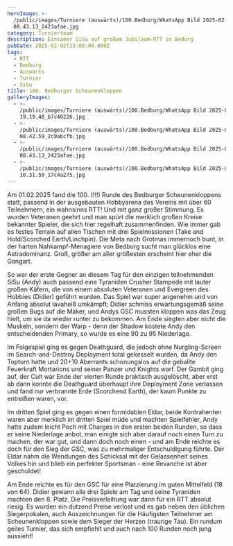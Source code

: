 ```yaml
---
heroImage: >-
  /public/images/Turniere (auswärts)/100.Bedburg/WhatsApp Bild 2025-02-01 um
  08.43.13_2423afae.jpg
category: Turnierteam
description: Einsamer SiSu auf großem Jubiläum-RTT in Bedurg
pubDate: 2025-02-02T23:00:00.000Z
tags:
  - RTT
  - Bedburg
  - Auswärts
  - Turnier
  - SiSu
title: 100. Bedburger Scheunenkloppen
galleryImages:
  - >-
    /public/images/Turniere (auswärts)/100.Bedburg/WhatsApp Bild 2025-02-01 um
    19.19.48_b7c40226.jpg
  - >-
    /public/images/Turniere (auswärts)/100.Bedburg/WhatsApp Bild 2025-02-01 um
    08.42.59_2c9abcfb.jpg
  - >-
    /public/images/Turniere (auswärts)/100.Bedburg/WhatsApp Bild 2025-02-01 um
    08.43.13_2423afae.jpg
  - >-
    /public/images/Turniere (auswärts)/100.Bedburg/WhatsApp Bild 2025-02-01 um
    10.31.50_17c4a275.jpg
---
```


Am 01.02.2025 fand die 100. (!!!) Runde des Bedburger Scheunenkloppens statt, passend in der ausgebauten Hobbyarena des Vereins mit über 60 Teilnehmern, ein wahnsinns RTT! Und mit ganz großer Stimmung. Es wurden Veteranen geehrt und man spürt die merklich großen Kreise bekannter Spieler, die sich hier regelhaft zusammenfinden. Wie immer gab es festes Terrain auf allen Tischen mit drei Spielmissionen (Take and Hold/Scorched Earth/Linchpin). Die Meta nach Grotmas immernoch bunt, in der harten Nahkampf-Menagiere von Bedburg sucht man glücklos eine Astradominanz. Groß, größer am aller größesten erscheint hier eher die Gangart.

So war der erste Gegner an diesem Tag für den einzigen teilnehmenden SiSu (Andy) auch passend eine Tyraniden Crusher Stampede mit lauter großen Käfern, die von einem absoluten Veteranen und Evergreen des Hobbies (Didier) geführt wurden. Das Spiel war super angenehm und von Anfang absolut lavaheiß umkämpft; Didier schmiss erwartungsgemäß seine großen Bugs auf die Maker, und Andys GSC mussten kloppen was das Zeug hielt, um sie da wieder runter zu bekommen. Am Ende siegten aber nicht die Muskeln, sondern der Warp - denn der Shadow kostete Andy den entscheidenden Primary, so wurde es eine 90 zu 95 Niederlage.

Im Folgespiel ging es gegen Deathguard, die jedoch ohne Nurgling-Screen im Search-and-Destroy Deployment total gekesselt wurden, da Andy den Topturn hatte und 20+10 Aberrants schonungslos auf die geballte Feuerkraft Mortarions und seiner Panzer und Knights warf. Der Gambit ging auf, der Cult war Ende der vierten Runde praktisch ausgelöscht, aber erst ab dann konnte die Deathguard überhaupt ihre Deployment Zone verlassen und fand nur verbrannte Erde (Scorchend Earth), der kaum Punkte zu entreißen waren, vor.

Im dritten Spiel ging es gegen einen formidablen Eldar, beide Kontrahenten waren aber merklich im dritten Spiel müde und machten Spielfehler, Andy hatte zudem leicht Pech mit Charges in den ersten beiden Runden, so dass er seine Niederlage anbot, man einigte sich aber darauf noch einen Turn zu machen, der war gut, und dann doch noch einen - und am Ende reichte es doch für den Sieg der GSC, was zu mehrmaliger Entschuldigung führte. Der Eldar nahm die Wendungen des Schicksal mit der Gelassenheit seines Volkes hin und blieb ein perfekter Sportsman - eine Revanche ist aber geschuldet!

Am Ende reichte es für den GSC für eine Platzierung im guten Mittelfeld (18 von 64). Didier gewann alle drei Spiele am Tag und seine Tyraniden machten den 8. Platz. Die Preisverleihung war dann für ein RTT absolut riesig. Es wurden ein dutzend Preise verlost und es gab neben den üblichen Siegerpokalen, auch Auszeichnungen für die Häufigsten Teilnehmer am Scheunenkloppen sowie dem Sieger der Herzen (traurige Tau). Ein rundum geiles Turnier, das sich empfiehlt und auch nach 100 Runden noch jung aussieht!
